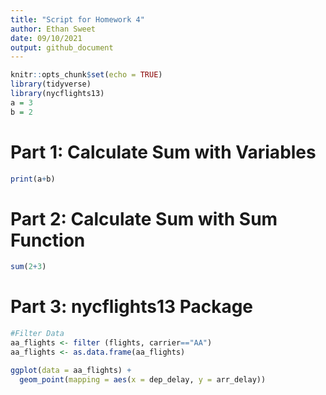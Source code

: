 ```yaml
---
title: "Script for Homework 4"
author: Ethan Sweet
date: 09/10/2021
output: github_document
---
```

```r
knitr::opts_chunk$set(echo = TRUE)
library(tidyverse)
library(nycflights13)
a = 3
b = 2
```

# Part 1: Calculate Sum with Variables

```r
print(a+b)
```

# Part 2: Calculate Sum with Sum Function

```r
sum(2+3)
```
# Part 3: nycflights13 Package
```r


#Filter Data
aa_flights <- filter (flights, carrier=="AA")
aa_flights <- as.data.frame(aa_flights)

ggplot(data = aa_flights) +
  geom_point(mapping = aes(x = dep_delay, y = arr_delay))
```
